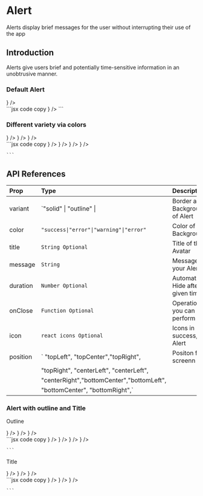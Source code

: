 
<h1 className="text-4xl mt-5 font-bold">Alert</h1>
<p className="text-xl">
  Alerts display brief messages for the user without interrupting their use of
  the app
</p>

<div className="flex flex-col my-6"> 
<h2 className="text-xl font-bold ">Introduction</h2>
<p className="text-l mt-2">Alerts give users brief and potentially time-sensitive information in an unobtrusive manner.</p> 
<h3 className="mt-2">Default Alert</h3>
</div> 
<div className="flex  flex-col my-6 "> 
<div className="p-3 bg-blue-500/15 rounded-lg">
 <Alert 
 variant="solid"
 color="success"
 position="center" 
 message="Here is a gentle confirmation that your action was successful." 
 icon={<IoMdDoneAll/>} 
 />
</div>
  <div className="block text-wrap w-full py-0">
    ```jsx code copy
    <Alert 
 variant="solid"
 color="success"
 position="center" 
 message="Here is a gentle confirmation that your action was successful."
 icon={<IoMdDoneAll/>}
 />
    ```
  </div>

</div>

<h3 className="text-xl mb-3"> Different variety  via colors </h3> 
<div className="flex  flex-col my-6"> 
<div className="flex gap-2  w-full p-4 bg-blue-500/15 mb-2 rounded-lg" style={{height:"150px"}}> 
 <Alert 
 variant="solid"
 color="error"
 position="topCenter" 
 message="This is an solid error Alert." 
 icon={<MdError/>} 
  />
 <Alert 
 variant="solid"
 color="info"
 position="bottomCenter" 
 message="This is an solid info Alert." 
 icon={<MdInfo/>} 
 />
 <Alert 
 variant="solid"
 color="warning"
 position="bottomRight" 
 message="This is an solid warning Alert." 
 icon={<MdWarning/>} 
 />
</div>  
  <div className="block text-wrap w-full py-0">
    ```jsx code copy 
     <Alert 
 variant="solid"
 color="error"
 position="bottomCenter" 
 message="This is an solid error Alert." 
 icon={<MdError/>} 
   /> 
    <Alert 
 variant="solid"
 color="error"
 position="topCenter" 
 message="This is an solid error Alert."
 icon={<MdError/>}
  /> 
 <Alert 
 variant="solid"
 color="info"
 position="bottomRight" 
 message="This is an solid info Alert." 
 icon={<MdInfo/>}   
  />
  <Alert 
 variant="solid"
 color="warning"
 position="center" 
 message="This is an solid warning Alert." 
 icon={<MdWarning/>} 
 />

    ```
  </div>

</div> 


## API References

| Prop     | Type                                     | Description                            | Default |
| :------- | :--------------------------------------- | :------------------------------------- | :------ |
| variant  | `"solid" \| "outline" \|                 | Border and Background of Alert         | solid   |
| color    | `"success\|"error"\|"warning"\|"error"`  | Color of Background                    | success |
| title    | `String Optional`                        | Title of the Avatar                    |  ""     |
| message  | `String`                                 | Message for your Alert                 | success |
| duration | `Number Optional`                        | Automatically Hide after given time    |  ""     |
| onClose  | `Function Optional`                      | Operation you can perform              |console.log|
| icon     | `react icons Optional`                   | Icons in success,error Alert           |React icons|
| position | `  "topLeft", "topCenter","topRight",   |Positon for ur screenn                   | center  |
|           |  "topRight",  "centerLeft",  "centerLeft",|
|           |"centerRight","bottomCenter","bottomLeft",|
|           |"bottomCenter",  "bottomRight",`          |
                                                           


<h3 className="text-2xl">Alert with outline and Title </h3> 
<p className="text-xl mt-5">Outline</p> 


<div className="flex  flex-col my-6"> 
<div className="flex gap-2  w-full p-4 bg-blue-500/15 mb-2 rounded-lg" style={{height:"150px"}}> 
 <Alert 
 variant="outline"
 color="error"
 position="topRight" 
 message="This is an Outline error Alert." 
 icon={<MdError/>} 
  />
 <Alert 
 variant="outline"
 color="info"
 position="bottomLeft" 
 message="This is an Outline info Alert." 
 icon={<MdInfo/>} 
 />
 <Alert 
 variant="outline"
 color="warning"
 position="bottomRight" 
 message="This is an Outline warning Alert." 
 icon={<MdWarning/>} 
 />
</div>  
  <div className="block text-wrap w-full py-0">
    ```jsx code copy 
     <Alert 
 variant="outline"
 color="error"
 position="topRight" 
 message="This is an Outline error Alert." 
 icon={<MdError/>} 
   /> 
    <Alert 
 variant="outline"
 color="error"
 position="bottomLeft" 
 message="This is an Outline error Alert."
 icon={<MdError/>}
  /> 
 <Alert 
 variant="outline"
 color="info"
 position="bottomRight" 
 message="This is an Outline info Alert." 
 icon={<MdInfo/>}   
  />
  <Alert 
 variant="outline"
 color="warning"
 position="center" 
 message="This is an Outline warning Alert." 
 icon={<MdWarning/>} 
 />

    ```
  </div>

</div>  


<p className="mt-2 text-xl">Title</p>

<div className="flex  flex-col my-6"> 
<div className="flex gap-2  w-full p-4 bg-blue-500/15 mb-2 rounded-lg" style={{height:"150px"}}> 
 <Alert 
 variant="outline"
 color="error"
 position="topRight"  
 title="success"
 message="This is an Outline error Alert." 
 icon={<MdError/>} 
  />
 <Alert 
 variant="outline"
 color="info" 
 title="Information"
 position="centerRight" 
 message="This is an Outline info Alert." 
 icon={<MdInfo/>} 
 />
 <Alert 
 variant="outline"
 color="warning" 
 title="Warning"
 position="centerLeft" 
 message="This is an Outline warning Alert." 
 icon={<MdWarning/>} 
 />
</div>  
  <div className="block text-wrap w-full py-0">
    ```jsx code copy 
    <Alert 
 variant="outline"
 color="error" 
 title="Error"
 position="bottomLeft" 
 message="This is an Outline error Alert."
 icon={<MdError/>}
  /> 
 <Alert 
 variant="outline"
 color="info"  
 title="Information"
 position="centerRight" 
 message="This is an Outline info Alert." 
 icon={<MdInfo/>}   
  />
  <Alert 
 variant="outline"
 color="warning" 
 title="Warning"
 position="centerLeft" 
 message="This is an Outline warning Alert." 
 icon={<MdWarning/>} 
 />

    ```
  </div>

</div>  

